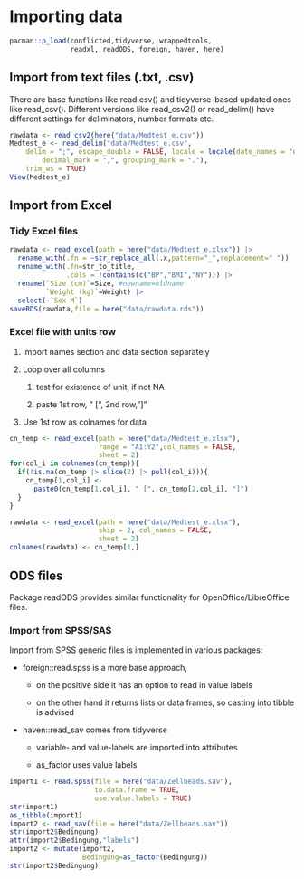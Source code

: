 # Importing data

```r
pacman::p_load(conflicted,tidyverse, wrappedtools, 
               readxl, readODS, foreign, haven, here)
```

## Import from text files (.txt, .csv)

There are base functions like read.csv() and tidyverse-based updated ones like read_csv(). Different versions like read_csv2() or read_delim() have different settings for deliminators, number formats etc.

```r
rawdata <- read_csv2(here("data/Medtest_e.csv"))
Medtest_e <- read_delim("data/Medtest_e.csv", 
    delim = ";", escape_double = FALSE, locale = locale(date_names = "de", 
        decimal_mark = ",", grouping_mark = "."), 
    trim_ws = TRUE)
View(Medtest_e)
```

## Import from Excel

### Tidy Excel files

```r
rawdata <- read_excel(path = here("data/Medtest_e.xlsx")) |> 
  rename_with(.fn = ~str_replace_all(.x,pattern="_",replacement=" ")) |>
  rename_with(.fn=str_to_title,
              .cols = !contains(c("BP","BMI","NY"))) |> 
  rename(`Size (cm)`=Size, #newname=oldname
         `Weight (kg)`=Weight) |> 
  select(-`Sex M`)
saveRDS(rawdata,file = here("data/rawdata.rds"))
```

### Excel file with units row

1.  Import names section and data section separately

2.  Loop over all columns

    1.  test for existence of unit, if not NA

    2.  paste 1st row, " \[", 2nd row,"\]"

3.  Use 1st row as colnames for data

```r
cn_temp <- read_excel(path = here("data/Medtest_e.xlsx"),
                      range = "A1:Y2",col_names = FALSE,
                      sheet = 2)
for(col_i in colnames(cn_temp)){
  if(!is.na(cn_temp |> slice(2) |> pull(col_i))){
    cn_temp[1,col_i] <- 
      paste0(cn_temp[1,col_i], " [", cn_temp[2,col_i], "]")
  }
}

rawdata <- read_excel(path = here("data/Medtest_e.xlsx"),
                      skip = 2, col_names = FALSE,
                      sheet = 2)
colnames(rawdata) <- cn_temp[1,]
```

## ODS files

Package readODS provides similar functionality for OpenOffice/LibreOffice files.

### Import from SPSS/SAS

Import from SPSS generic files is implemented in various packages:

-   foreign::read.spss is a more base approach,

    -   on the positive side it has an option to read in value labels

    -   on the other hand it returns lists or data frames, so casting into tibble is advised

-   haven::read_sav comes from tidyverse

    -   variable- and value-labels are imported into attributes

    -   as_factor uses value labels

```r
import1 <- read.spss(file = here("data/Zellbeads.sav"),
                     to.data.frame = TRUE,
                     use.value.labels = TRUE)
str(import1)
as_tibble(import1)
import2 <- read_sav(file = here("data/Zellbeads.sav"))
str(import2$Bedingung)
attr(import2$Bedingung,"labels")
import2 <- mutate(import2,
                  Bedingung=as_factor(Bedingung))
str(import2$Bedingung)
```
